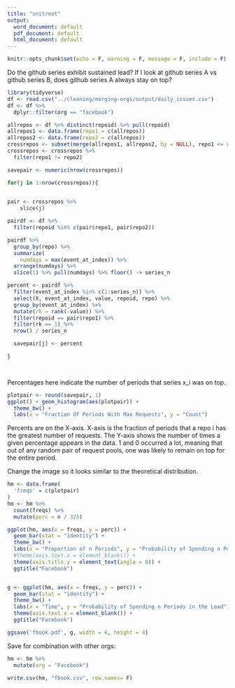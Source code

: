 ```yaml
---
title: "unitroot"
output:
  word_document: default
  pdf_document: default
  html_document: default
---
```


```r
knitr::opts_chunk$set(echo = F, warning = F, message = F, include = F)
```


Do the github series exhibit sustained lead? If I look at github series A vs github series B, does github series A always stay on top?




```r
library(tidyverse)
df <- read.csv("../cleaning/merging-orgs/output/daily_issues.csv")
df <- df %>% 
  dplyr::filter(org == "facebook")
```


```r
allrepos <- df %>% distinct(repoid) %>% pull(repoid)
allrepos1 <- data.frame(repo1 = c(allrepos))
allrepos2 <- data.frame(repo2 = c(allrepos))
crossrepos <- subset(merge(allrepos1, allrepos2, by = NULL), repo1 <= repo2)
crossrepos <- crossrepos %>% 
  filter(repo1 != repo2)


```



```r

savepair <- numeric(nrow(crossrepos))

for(j in 1:nrow(crossrepos)){
 

pair <- crossrepos %>% 
    slice(j)

pairdf <- df %>% 
  filter(repoid %in% c(pair$repo1, pair$repo2))

pairdf %>% 
  group_by(repo) %>% 
  summarize(
    numdays = max(event_at_index)) %>% 
  arrange(numdays) %>% 
  slice(1) %>% pull(numdays) %>% floor() -> series_n

percent <- pairdf %>% 
  filter(event_at_index %in% c(1:series_n)) %>% 
  select(X, event_at_index, value, repoid, repo) %>% 
  group_by(event_at_index) %>% 
  mutate(rk = rank(-value)) %>% 
  filter(repoid == pair$repo1) %>% 
  filter(rk == 1) %>% 
  nrow() / series_n 

  savepair[j] <- percent
  
}




```


Percentages here indicate the number of periods that series x_i was on top. 

```r
plotpair <- round(savepair, 1)
ggplot() + geom_histogram(aes(plotpair)) + 
  theme_bw() + 
  labs(x = "Fraction Of Periods With Max Requests", y = "Count")
```


Percents are on the X-axis. X-axis is the fraction of periods that a repo i has the greatest number of requests. The Y-axis shows the number of times a given percentage appears in the data. 1 and 0 occurred a lot, meaning that out of any random pair of request pools, one was likely to remain on top for the entire period. 



Change the image so it looks similar to the theoretical distribution.


```r
hm <- data.frame(
  'freqs' = c(plotpair)
)
hm <- hm %>% 
  count(freqs) %>% 
  mutate(perc = n / 325)

ggplot(hm, aes(x = freqs, y = perc)) + 
  geom_bar(stat = "identity") + 
  theme_bw() + 
  labs(x = "Proportion of n Periods", y = "Probability of Spending n Periods in the Lead") + 
  #theme(axis.text.x = element_blank()) + 
  theme(axis.title.y = element_text(angle = 0)) + 
  ggtitle("Facebook")



```


```r

g <- ggplot(hm, aes(x = freqs, y = perc)) + 
  geom_bar(stat = "identity") + 
  theme_bw() + 
  labs(x = "Time", y = "Probability of Spending n Periods in the Lead") + 
  theme(axis.text.x = element_blank()) + 
  ggtitle("Facebook")

ggsave('fbook.pdf', g, width = 6, height = 4)

```


Save for combination with other orgs:

```r
hm <- hm %>% 
  mutate(org = "Facebook")

write.csv(hm, "fbook.csv", row.names= F)
```

